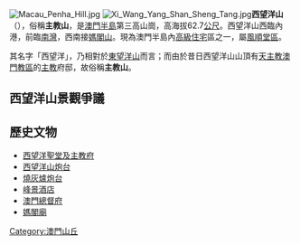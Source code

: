 [[File:Macau_Penha_Hill.jpg|thumb]]
[[File:Xi_Wang_Yang_Shan_Sheng_Tang.jpg|thumb]]'''西望洋山'''（'''{{lang-pt|Colina da Penha}}'''），俗稱'''主教山'''，是[[澳門半島|澳門半島]]第三高山崗，高海拔62.7[[公尺|公尺]]。西望洋山西臨內港，前臨[[南灣_(澳門)|南灣]]，西南接[[媽閣山|媽閣山]]。現為澳門半島內[[高級住宅|高級住宅]]區之一，屬[[風順堂區|風順堂區]]。

其名字「西望洋」，乃相對於[[東望洋山|東望洋山]]而言；而由於昔日西望洋山山頂有[[天主教澳門教區|天主教澳門教區]]的[[主教|主教]]府邸，故俗稱'''主教山'''。


==西望洋山景觀爭議==

==歷史文物==
* [[西望洋聖堂|西望洋聖堂及主教府]]
* [[西望洋山炮台|西望洋山炮台]]
* [[燒灰爐炮台|燒灰爐炮台]]
* [[峰景酒店|峰景酒店]]
* [[澳門總督府|澳門總督府]]
* [[媽閣廟|媽閣廟]]
{{澳門文物}}
[[Category:澳門山丘|Category:澳門山丘]]